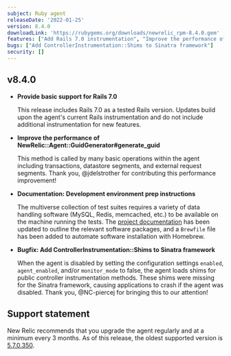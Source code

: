 ```yaml
---
subject: Ruby agent
releaseDate: '2022-01-25'
version: 8.4.0
downloadLink: 'https://rubygems.org/downloads/newrelic_rpm-8.4.0.gem'
features: ["Add Rails 7.0 instrumentation", "Improve the performance of NewRelic::Agent::GuidGenerator#generate_guid"]
bugs: ["Add ControllerInstrumentation::Shims to Sinatra framework"]
security: []
---
```


## v8.4.0

* **Provide basic support for Rails 7.0**

  This release includes Rails 7.0 as a tested Rails version. Updates build upon the agent's current Rails instrumentation and do not include additional instrumentation for new features.

* **Improve the performance of NewRelic::Agent::GuidGenerator#generate_guid**

  This method is called by many basic operations within the agent including transactions, datastore segments, and external request segments. Thank you, @jdelstrother for contributing this performance improvement!

* **Documentation: Development environment prep instructions**

  The multiverse collection of test suites requires a variety of data handling software (MySQL, Redis, memcached, etc.) to be available on the machine running the tests. The [project documentation](test/multiverse/README.md) has been updated to outline the relevant software packages, and a `Brewfile` file has been added to automate software installation with Homebrew.

* **Bugfix: Add ControllerInstrumentation::Shims to Sinatra framework**

  When the agent is disabled by setting the configuration settings `enabled`, `agent_enabled`, and/or `monitor_mode` to false, the agent loads shims for public controller instrumentation methods. These shims were missing for the Sinatra framework, causing applications to crash if the agent was disabled. Thank you, @NC-piercej for bringing this to our attention!

## Support statement

New Relic recommends that you upgrade the agent regularly and at a minimum every 3 months. As of this release, the oldest supported version is [5.7.0.350](https://docs.newrelic.com/docs/release-notes/agent-release-notes/ruby-release-notes/ruby-agent-570350).
